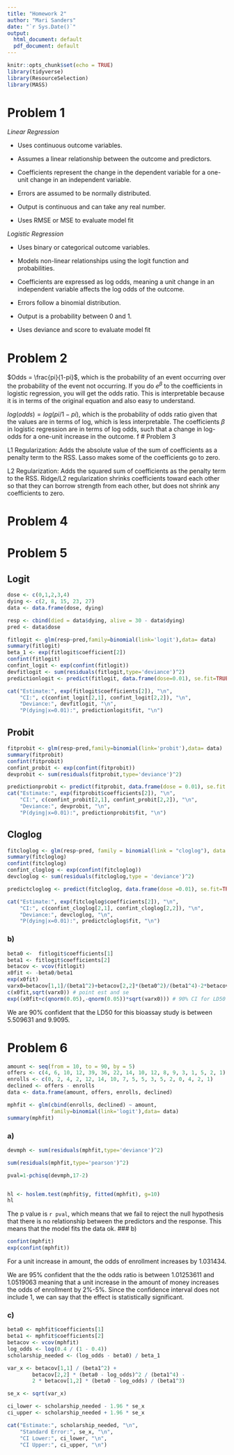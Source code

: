```yaml
---
title: "Homework 2"
author: "Mari Sanders"
date: "`r Sys.Date()`"
output:
  html_document: default
  pdf_document: default
---
```


```r
knitr::opts_chunk$set(echo = TRUE)
library(tidyverse)
library(ResourceSelection)
library(MASS)
```

# Problem 1 

*Linear Regression*

- Uses continuous outcome variables.

- Assumes a linear relationship between the outcome and predictors.

- Coefficients represent the change in the dependent variable for a one-unit change in an independent variable.

- Errors are assumed to be normally distributed.

- Output is continuous and can take any real number.

- Uses RMSE or MSE to evaluate model fit

*Logistic Regression*

- Uses binary or categorical outcome variables.

- Models non-linear relationships using the logit function and probabilities.

- Coefficients are expressed as log odds, meaning a unit change in an independent variable affects the log odds of the outcome.

- Errors follow a binomial distribution.

- Output is a probability between 0 and 1.

- Uses deviance and score to evaluate model fit

# Problem 2 
$Odds = \frac{pi}{1-pi}$, which is the probability of an event occurring over the probability of the event not occurring. If you do $e^{\beta}$ to the coefficients in logistic regression, you will get the odds ratio. This is interpretable because it is in terms of the original equation and also easy to understand. 

$log(odds) = log(pi/1-pi)$, which is the probability of odds ratio given that the values are in terms of log, which is less interpretable. The coefficients $\beta$ in logistic regression are in terms of log odds, such that a change in log-odds for a one-unit increase in the outcome. 
f
# Problem 3 


L1 Regularization: Adds the absolute value of the sum of coefficients as a penalty term to the RSS. Lasso makes some of the coefficients go to zero. 

L2 Regularization: Adds the squared sum  of coefficients as the penalty term to the RSS.  Ridge/L2 regularization shrinks coefficients toward each other so that they can borrow strength from each other, but does not shrink any coefficients to zero. 


# Problem 4 



# Problem 5

## Logit

```r
dose <- c(0,1,2,3,4)
dying <- c(2, 8, 15, 23, 27)
data <- data.frame(dose, dying)

resp <- cbind(died = data$dying, alive = 30 - data$dying) 
pred <- data$dose

fitlogit <- glm(resp~pred,family=binomial(link='logit'),data= data)
summary(fitlogit)
beta_1 <- exp(fitlogit$coefficient[2])
confint(fitlogit) 
confint_logit <- exp(confint(fitlogit))
devfitlogit <- sum(residuals(fitlogit,type='deviance')^2)
predictionlogit <- predict(fitlogit, data.frame(dose=0.01), se.fit=TRUE,type='response')

cat("Estimate:", exp(fitlogit$coefficients[2]), "\n",
    "CI:", c(confint_logit[2,1], confint_logit[2,2]), "\n",
    "Deviance:", devfitlogit, "\n",
    "P(dying|x=0.01):", predictionlogit$fit, "\n")
```



## Probit

```r
fitprobit <- glm(resp~pred,family=binomial(link='probit'),data= data)
summary(fitprobit)
confint(fitprobit) 
confint_probit <- exp(confint(fitprobit))
devprobit <- sum(residuals(fitprobit,type='deviance')^2)

predictionprobit <- predict(fitprobit, data.frame(dose = 0.01), se.fit = TRUE,type = 'response')
cat("Estimate:", exp(fitprobit$coefficients[2]), "\n",
    "CI:", c(confint_probit[2,1], confint_probit[2,2]), "\n",
    "Deviance:", devprobit, "\n",
    "P(dying|x=0.01):", predictionprobit$fit, "\n")
```


## Cloglog

```r
fitcloglog <- glm(resp~pred, family = binomial(link = "cloglog"), data = data)
summary(fitcloglog)
confint(fitcloglog) 
confint_cloglog <- exp(confint(fitcloglog))
devcloglog <- sum(residuals(fitcloglog,type = 'deviance')^2)

predictcloglog <- predict(fitcloglog, data.frame(dose =0.01), se.fit=TRUE,type='response')

cat("Estimate:", exp(fitcloglog$coefficients[2]), "\n",
    "CI:", c(confint_cloglog[2,1], confint_cloglog[2,2]), "\n",
    "Deviance:", devcloglog, "\n",
    "P(dying|x=0.01):", predictcloglog$fit, "\n")
```


### b) 

```r
beta0 <-  fitlogit$coefficients[1]
beta1 <- fitlogit$coefficients[2]
betacov <- vcov(fitlogit) 
x0fit <- -beta0/beta1
exp(x0fit)
varx0=betacov[1,1]/(beta1^2)+betacov[2,2]*(beta0^2)/(beta1^4)-2*betacov[1,2]*beta0/(beta1^3)
c(x0fit,sqrt(varx0)) # point est and se
exp((x0fit+c(qnorm(0.05),-qnorm(0.05))*sqrt(varx0))) # 90% CI for LD50
```

We are 90% confident that the LD50 for this bioassay study is between 5.509631 and 9.9095. 

# Problem 6 

```r
amount <- seq(from = 10, to = 90, by = 5)
offers <- c(4, 6, 10, 12, 39, 36, 22, 14, 10, 12, 8, 9, 3, 1, 5, 2, 1)
enrolls <- c(0, 2, 4, 2, 12, 14, 10, 7, 5, 5, 3, 5, 2, 0, 4, 2, 1)
declined <- offers - enrolls 
data <- data.frame(amount, offers, enrolls, declined)

mphfit <- glm(cbind(enrolls, declined) ~ amount,
              family=binomial(link='logit'),data= data)
summary(mphfit)
```

### a) 

```r
devmph <- sum(residuals(mphfit,type='deviance')^2)

sum(residuals(mphfit,type='pearson')^2) 

pval=1-pchisq(devmph,17-2)


hl <- hoslem.test(mphfit$y, fitted(mphfit), g=10) 
hl
```

The p value is `r pval`, which means that we fail to reject the null hypothesis that there is no relationship between the predictors and the response. This means that the model fits the data ok. 
### b) 

```r
confint(mphfit)
exp(confint(mphfit))
```

For a  unit increase in amount, the odds of enrollment increases by 1.031434. 

We are 95% confident that the the odds ratio is between 1.01253611 and 1.0519063 meaning that a unit increase in the amount of money increases the odds of enrollment by 2%-5%. Since the confidence interval does not include 1, we can say that the effect is statistically significant. 

### c) 

```r
beta0 <- mphfit$coefficients[1]
beta1 <- mphfit$coefficients[2]
betacov <- vcov(mphfit)
log_odds <- log(0.4 / (1 - 0.4))
scholarship_needed <- (log_odds - beta0) / beta_1

var_x <- betacov[1,1] / (beta1^2) + 
        betacov[2,2] * (beta0 - log_odds)^2 / (beta1^4) - 
        2 * betacov[1,2] * (beta0 - log_odds) / (beta1^3)

se_x <- sqrt(var_x)

ci_lower <- scholarship_needed - 1.96 * se_x
ci_upper <- scholarship_needed + 1.96 * se_x

cat("Estimate:", scholarship_needed, "\n",
    "Standard Error:", se_x, "\n",
    "CI Lower:", ci_lower, "\n",
    "CI Upper:", ci_upper, "\n")
```


